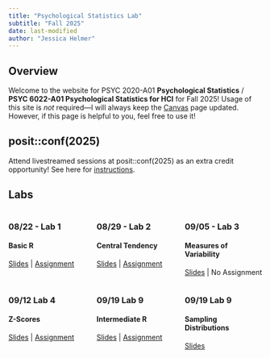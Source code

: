 ```yaml
---
title: "Psychological Statistics Lab"
subtitle: "Fall 2025"
date: last-modified
author: "Jessica Helmer"
---
```


## Overview

Welcome to the website for PSYC 2020-A01 **Psychological Statistics** / **PSYC 6022-A01 Psychological Statistics for HCI** for Fall 2025! Usage of this site is *not* required—I will always keep the [Canvas](https://www.canvas.gatech.edu/) page updated. However, if this page is helpful to you, feel free to use it!

## posit::conf(2025)

Attend livestreamed sessions at posit::conf(2025) as an extra credit opportunity! See here for [instructions](/labs/Extra Credit/Extra Credit 1.qmd).

## Labs

:::: {.columns}
::: {.column width=33%}
### 08/22 - Lab 1
#### Basic R
[Slides](/labs/Lab 1 - Basic R/PSYC2020L Lab 1.qmd) | [Assignment](/labs/Lab 1 - Basic R/PSYC2020L Assignment 1.rmd)
:::

::: {.column width=33%}
### 08/29 - Lab 2
#### Central Tendency
[Slides](/labs/Lab 2 - Central Tendency/PSYC2020L Lab 2.qmd) | [Assignment](/labs/Lab 2 - Central Tendency/PSYC2020L Assignment 2.rmd)
:::

::: {.column width=33%}
### 09/05 - Lab 3
#### Measures of Variability
[Slides](/labs/Lab 3 - Measures of Variability/PSYC2020 Lab 3.qmd) | No Assignment
:::
::::

:::: {.columns}
::: {.column width=33%}
### 09/12 Lab 4
#### Z-Scores
[Slides](/labs/Lab 4 - Z-Scores/PSYC2020 Lab 4.qmd) | [Assignment](/labs/Lab 4 - Z-Scores/PSYC2020L Assignment 4.rmd)
:::

::: {.column width=33%}
### 09/19 Lab 9
#### Intermediate R
[Slides](/labs/Lab 5 - Intermediate R/PSYC2020 Lab 5.qmd) | [Assignment](/labs/Lab 5 - Intermediate R/PSYC2020L Assignment 5.rmd)
:::

::: {.column width=33%}
### 09/19 Lab 9
#### Sampling Distributions
[Slides](/labs/Lab 6 - Sampling Distributions/PSYC2020 Lab 6.qmd)
:::
::::


